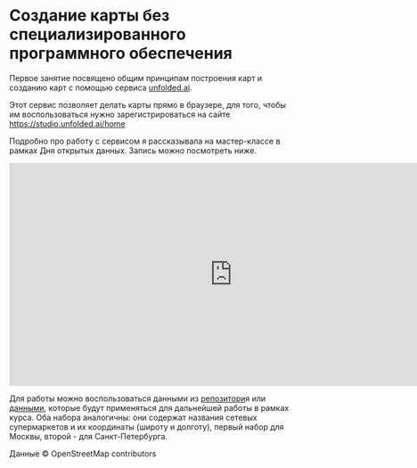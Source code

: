 # Создание карты без специализированного программного обеспечения {#unfolded}

Первое занятие посвящено общим принципам построения карт и созданию карт с помощью сервиса [unfolded.ai](unfolded.ai).

Этот сервис позволяет делать карты прямо в браузере, для того, чтобы им воспользоваться нужно зарегистрироваться на сайте <https://studio.unfolded.ai/home>

Подробно про работу с сервисом я рассказывала на мастер-классе в рамках Дня открытых данных. Запись можно посмотреть ниже.

```{=html}
<iframe width="800" height="400" src="https://www.youtube.com/embed/iwXWGcNwRbU" title="YouTube video player" frameborder="0" allow="accelerometer; autoplay; clipboard-write; encrypted-media; gyroscope; picture-in-picture" allowfullscreen></iframe>
```
Для работы можно воспользоваться данными из [репозитори](https://github.com/baltti/opendataday-21)я или [данными](https://drive.google.com/file/d/171Ts_FX2DFOojv0ru7ApN0wXWhMFVtcF/view?usp=sharing), которые будут применяться для дальнейшей работы в рамках курса. Оба набора аналогичны: они содержат названия сетевых супермаркетов и их координаты (широту и долготу), первый набор для Москвы, второй - для Санкт-Петербурга.

Данные © OpenStreetMap contributors
